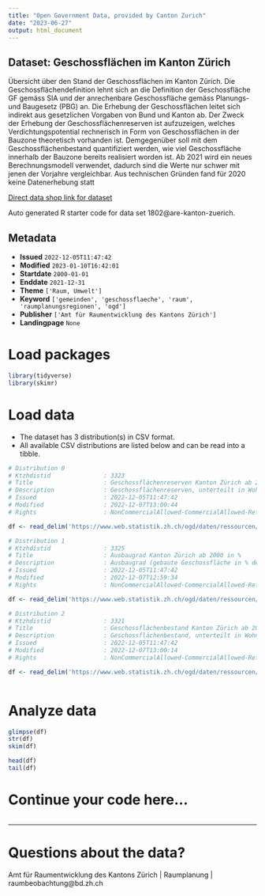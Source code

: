 ```yaml
---
title: "Open Government Data, provided by Canton Zurich"
date: "2023-06-27"
output: html_document
---
```


## Dataset: Geschossflächen im Kanton Zürich

Übersicht über den Stand der Geschossflächen im Kanton Zürich. Die Geschossflächendefinition lehnt sich an die Definition der Geschossfläche GF gemäss SIA und der anrechenbare Geschossfläche gemäss Planungs- und Baugesetz (PBG) an. Die Erhebung der Geschossflächen leitet sich indirekt aus gesetzlichen Vorgaben von Bund und Kanton ab. Der Zweck der Erhebung der Geschossflächenreserven ist aufzuzeigen, welches Verdichtungspotential rechnerisch in Form von Geschossflächen in der Bauzone theoretisch vorhanden ist. Demgegenüber soll mit dem Geschossflächenbestand quantifiziert werden, wie viel Geschossfläche innerhalb der Bauzone bereits realisiert worden ist. Ab 2021 wird ein neues Berechnungsmodell verwendet, dadurch sind die Werte nur schwer mit jenen der Vorjahre vergleichbar. Aus technischen Gründen fand für 2020 keine Datenerhebung statt

[Direct data shop link for dataset](https://www.zh.ch/de/politik-staat/opendata.html#/datasets/1802@are-kanton-zuerich)

Auto generated R starter code for data set 1802@are-kanton-zuerich.

## Metadata

- **Issued** `2022-12-05T11:47:42`
- **Modified** `2023-01-10T16:42:01`
- **Startdate** `2000-01-01`
- **Enddate** `2021-12-31`
- **Theme** `['Raum, Umwelt']`
- **Keyword** `['gemeinden', 'geschossflaeche', 'raum', 'raumplanungsregionen', 'ogd']`
- **Publisher** `['Amt für Raumentwicklung des Kantons Zürich']`
- **Landingpage** `None`


# Load packages

```r

library(tidyverse)
library(skimr)

```

# Load data

-   The dataset has 3 distribution(s) in CSV format.
-   All available CSV distributions are listed below and can be read into a tibble.

```r

# Distribution 0
# Ktzhdistid               : 3323
# Title                    : Geschossflächenreserven Kanton Zürich ab 2000 in 1'000m2
# Description              : Geschossflächenreserven, unterteilt in Wohnzone, Mischzone, Arbeitszone und Zone für öffentliche Bauten sowie zusätzlich in überbaute und nicht überbaute Bauzone. Die Spalte "ARE_NR" ist eine kantonsinterne Nummerierung, um im Vergleich zur Spalte "BFS_NR" neben den Gemeinden und Städten zusätzlich auch die Regionen und den Kanton Zürich als Ganzes identifizieren zu können. Ab 2021 wird ein neues Berechnungsmodell verwendet. Aus technischen Gründen fand für 2020 keine Datenerhebung statt.
# Issued                   : 2022-12-05T11:47:42
# Modified                 : 2022-12-07T13:00:44
# Rights                   : NonCommercialAllowed-CommercialAllowed-ReferenceRequired

df <- read_delim('https://www.web.statistik.zh.ch/ogd/daten/ressourcen/KTZH_00001802_00003323.csv')

# Distribution 1
# Ktzhdistid               : 3325
# Title                    : Ausbaugrad Kanton Zürich ab 2000 in %
# Description              : Ausbaugrad (gebaute Geschossfläche in % der zulässigen Geschossfläche innerhalb der überbauten Bauzone), unterteilt in Wohnzone, Mischzone, Arbeitszone und Zone für öffentliche Bauten. Die Spalte "ARE_NR" ist eine kantonsinterne Nummerierung, um im Vergleich zur Spalte "BFS_NR" neben den Gemeinden und Städten zusätzlich auch die Regionen und den Kanton Zürich als Ganzes identifizieren zu können. Es können keine Totale aus den Werten gerechnet werden. Ab 2021 wird ein neues Berechnungsmodell verwendet. Aus technischen Gründen fand für 2020 keine Datenerhebung statt.
# Issued                   : 2022-12-05T11:47:42
# Modified                 : 2022-12-07T12:59:34
# Rights                   : NonCommercialAllowed-CommercialAllowed-ReferenceRequired

df <- read_delim('https://www.web.statistik.zh.ch/ogd/daten/ressourcen/KTZH_00001802_00003325.csv')

# Distribution 2
# Ktzhdistid               : 3321
# Title                    : Geschossflächenbestand Kanton Zürich ab 2000 in 1'000m2
# Description              : Geschossflächenbestand, unterteilt in Wohnzone, Mischzone, Arbeitszone und Zone für öffentliche Bauten. Die Spalte "ARE_NR" ist eine kantonsinterne Nummerierung, um im Vergleich zur Spalte "BFS_NR" neben den Gemeinden und Städten zusätzlich auch die Regionen und den Kanton Zürich als Ganzes identifizieren zu können. Ab 2021 wird ein neues Berechnungsmodell verwendet. Aus technischen Gründen fand für 2020 keine Datenerhebung statt.
# Issued                   : 2022-12-05T11:47:42
# Modified                 : 2022-12-07T13:00:14
# Rights                   : NonCommercialAllowed-CommercialAllowed-ReferenceRequired

df <- read_delim('https://www.web.statistik.zh.ch/ogd/daten/ressourcen/KTZH_00001802_00003321.csv')



```

# Analyze data

```r

glimpse(df)
str(df)
skim(df)

head(df)
tail(df)

```

# Continue your code here...

```r

```

------------------------------------------------------------------------

# Questions about the data?

Amt für Raumentwicklung des Kantons Zürich | Raumplanung | raumbeobachtung@bd.zh.ch
